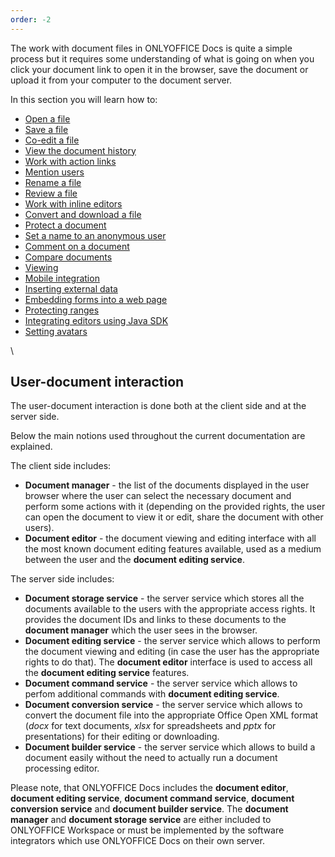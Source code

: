 ```yaml
---
order: -2
---
```

The work with document files in ONLYOFFICE Docs is quite a simple process but it requires some understanding of what is going on when you click your document link to open it in the browser, save the document or upload it from your computer to the document server.

In this section you will learn how to:

* [Open a file](/editors/open)
* [Save a file](/editors/save)
* [Co-edit a file](/editors/coedit)
* [View the document history](/editors/history)
* [Work with action links](/editors/actionlink)
* [Mention users](/editors/mentions)
* [Rename a file](/editors/rename)
* [Review a file](/editors/review)
* [Work with inline editors](/editors/inlineeditors)
* [Convert and download a file](/editors/conversion)
* [Protect a document](/editors/security)
* [Set a name to an anonymous user](/editors/anonymoususers)
* [Comment on a document](/editors/commenting)
* [Compare documents](/editors/comparing)
* [Viewing](/editors/viewing)
* [Mobile integration](/editors/mobileintegration)
* [Inserting external data](/editors/insertingexternaldata)
* [Embedding forms into a web page](/editors/embeddingforms)
* [Protecting ranges](/editors/protectingranges)
* [Integrating editors using Java SDK](/editors/javasdk)
* [Setting avatars](/editors/settingavatars)

\


## User-document interaction

The user-document interaction is done both at the client side and at the server side.

Below the main notions used throughout the current documentation are explained.

The client side includes:

* **Document manager** - the list of the documents displayed in the user browser where the user can select the necessary document and perform some actions with it (depending on the provided rights, the user can open the document to view it or edit, share the document with other users).
* **Document editor** - the document viewing and editing interface with all the most known document editing features available, used as a medium between the user and the **document editing service**.

The server side includes:

* **Document storage service** - the server service which stores all the documents available to the users with the appropriate access rights. It provides the document IDs and links to these documents to the **document manager** which the user sees in the browser.
* **Document editing service** - the server service which allows to perform the document viewing and editing (in case the user has the appropriate rights to do that). The **document editor** interface is used to access all the **document editing service** features.
* **Document command service** - the server service which allows to perfom additional commands with **document editing service**.
* **Document conversion service** - the server service which allows to convert the document file into the appropriate Office Open XML format (*docx* for text documents, *xlsx* for spreadsheets and *pptx* for presentations) for their editing or downloading.
* **Document builder service** - the server service which allows to build a document easily without the need to actually run a document processing editor.

Please note, that ONLYOFFICE Docs includes the **document editor**, **document editing service**, **document command service**, **document conversion service** and **document builder service**. The **document manager** and **document storage service** are either included to ONLYOFFICE Workspace or must be implemented by the software integrators which use ONLYOFFICE Docs on their own server.
